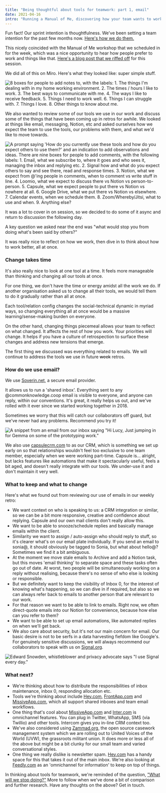 ```yaml
---
title: "Being thoughtful about tools for teamwork: part 1, email"
date: 2021-04-16
intro: "Running a Manual of Me, discovering how your team wants to work, solving email"
---
```


Fun fact! Our sprint intention is thoughtfulness. We've been setting a team intention for the past few months now. [Here's how we do them.](https://twitter.com/cmmonknowledge/status/1376848025751056385)

This nicely coincided with the Manual of Me workshop that we scheduled in for the week, which was a nice opportunity to hear how people prefer to work and things like that. [Here's a blog post that we riffed off](https://cassierobinson.medium.com/a-user-manual-for-me-d3a851fbc694) for this session.

We did all of this on Miro. Here's what they looked like: super simple stuff.

![8 boxes for people to add notes to, with the labels: 1. The things I'm dealing with in my home working environment. 2. The times / hours I like to work. 3. The best ways to communicate with me. 4. The ways I like to receive feedback. 5. Things I need to work well. 6. Things I can struggle with. 7. Things I love. 8. Other things to know about me.](../../assets/Being%20thoughtful%20about%20tools%20for%20teamwork%20part%201,%20%2060abbd71e71545ea8059289ecf767f46/Screenshot_2021-04-16_at_12.16.28.png)

We also wanted to review some of our tools we use in our work and discuss some of the things that have been coming up in retros for awhile. We looked at things like email, messaging, Notion, etc and asked ourselves how we expect the team to use the tools, our problems with them, and what we'd like to move towards.

![A prompt saying 'How do you currently use these tools and how do you expect others to use them?' and an indication to add observations and ideas. There are nine boxes for people to add comments, with the following labels: 1. Email, what we subscribe to, where it goes and who sees it, managing the inbox and replying etc. 2. Signal how and what do you expect others to say and see there, read and response times. 3. Notion, what we expect from @'ing people in comments, when to comment vs write stuff in line. 4. Loomio, what we expect to discuss there vs Notion vs person-to-person. 5. Capsule, what we expect people to put there vs Notion vs nowhere at all. 6. Google Drive, what we put there vs Notion vs elsewhere. 7. Calendar events, when we schedule them. 8. Zoom/Whereby/Jitsi, what to use and when. 9. Anything else?](../../assets/Being%20thoughtful%20about%20tools%20for%20teamwork%20part%201,%20%2060abbd71e71545ea8059289ecf767f46/Screenshot_2021-04-16_at_12.16.59.png)

It was a lot to cover in on session, so we decided to do some of it async and return to discussion the following day.

A key question we asked near the end was "what would stop you from doing what's been said by others?"

It was really nice to reflect on how we work, then dive in to think about how to work better, all at once.

### Change takes time

It's also really nice to look at one tool at a time. It feels more manageable than thinking and changing all our tools at once.

For one thing, we don't have the time or energy amidst all the work we do. If another organisation asked us to change all their tools, we would tell them to do it gradually rather than all at once.

Each tool/relation config changes the social-technical dynamic in myriad ways, so changing everything all at once would be a massive learning/sense-making burden on everyone.

On the other hand, changing things piecemeal allows your team to reflect on what changed. It affects the rest of how you work. Your priorities will change. It helps if you have a culture of retrospection to surface these changes and address new tensions that emerge.

The first thing we discussed was everything related to emails. We will continue to address the tools we use in future ~~week~~ retros.

### How do we use email?

We use [Soverin.net](http://soverin.net), a secure email provider.

It allows us to run a 'shared inbox'. Everything sent to any @commonknowledge.coop email is visible to everyone, and anyone can reply, within our conventions. It's great, it really helps us out, and we've rolled with it ever since we started working together in 2018.

Sometimes we worry that this will catch our collaborators off guard, but we've never had any problems. Recommend you try it!

![A snippet from an email from our inbox saying "Hi Lucy, Just jumping in for Gemma on some of the prototyping work."](../../assets/Being%20thoughtful%20about%20tools%20for%20teamwork%20part%201,%20%2060abbd71e71545ea8059289ecf767f46/Screenshot_2021-04-16_at_12.31.30.png)

We also use [capsulecrm.com](http://capsulecrm.com) to as our CRM, which is something we set up early on so that relationships wouldn't feel too exclusive to one team member, especially when we were working part-time. Capsule is... alright, but lacks features like automations that make it spectacularly useful, feels a bit aged, and doesn't really integrate with our tools. We under-use it and don't maintain it very well.

### What to keep and what to change

Here's what we found out from reviewing our use of emails in our weekly retro:

- We want context on who is speaking to us: a CRM integration or similar, so we can be a bit more responsive, creative and confidence about replying. Capsule and our own mail clients don't really allow this.
- We want to be able to snooze/schedule replies and basically manage emails within the client.
- Similarity we want to assign / auto-assign who should reply to stuff, so it's clearer what's on our email plate individually. If you send an email to sonia@, it should obviously be tagged to Sonia, but what about hello@? Sometimes we find it a bit ambiguous.
- At the moment we move stale emails to Archive and add a Notion task, but this moves 'email thinking' to separate space and these tasks often go out of date. At worst, two people will be simultaneously working on a reply without realising, because there's no sense of who else is looking or responsible.
- But we definitely want to keep the visibility of Inbox 0, for the interest of knowing what's happening, so we can dive in if required, but also so we can always refer back to emails to another person that are relevant to our work.
- For that reason we want to be able to link to emails. Right now, we often direct-quote emails into our Notion for convenience, because how else can you refer to them?
- We want to be able to set up email automations, like automated replies on when we'll get back.
- We also care about security, but it's not our main concern for email. Our basic desire is not to be serfs in a data harvesting fiefdom like Google's. For genuinely sensitive discussions, we will always recommend our collaborators to speak with us on [Signal.org](http://signal.org).

![
Edward Snowden, whistleblower and privacy advocate says "I use Signal every day."](../../assets/Being%20thoughtful%20about%20tools%20for%20teamwork%20part%201,%20%2060abbd71e71545ea8059289ecf767f46/Screenshot_2021-04-16_at_12.39.00.png)

### What next?

- We're thinking about how to distribute the responsibilities of inbox maintenance, inbox 0, responding allocation etc.
- Tools we're thinking about include [Hey.com](http://hey.com), [FrontApp.com](http://frontapp.com) and [MissiveApp.com](http://missiveapp.com), which all support shared inboxes and team email workflows.
- One thing that's cool about [MissiveApp.com](http://missiveapp.com) and [Inter.com](http://inter.com) is omnichannel features. You can plug in Twitter, WhatsApp, SMS (via Twillio) and other tools. Intercom gives you in-line CRM context too.
- We've also considered using [Zammad.org](http://zammad.org), the open source casework management system which we are rolling out to United Voices of the World (UVW), the grassroots militant union. It does more or less all of the above but might be a bit clunky for our small team and varied conversational styles.
- One thing we really dislike is newsletter spam. [Hey.com](http://hey.com) has a handy space for this that takes it out of the main inbox. We're also looking at [Feedly.com](http://feedly.com) as an 'omnichannel for information' to keep on top of things.

In thinking about tools for teamwork, we're reminded of the question, ["What will we stop doing?"](https://emrosebaz.medium.com/10-questions-from-your-future-organisation-bcdbdd9caf7) More to follow when we've done a bit of comparison and further research. Have any thoughts on the above? Get in touch.
